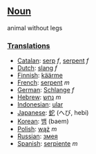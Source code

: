 ==[[Noun]]==

animal without legs

===[[Translation]]s===
*[[Catalan]]: [[serp]] ''f'', [[serpent]] ''f''
*[[Dutch]]: [[slang]] ''f''
*[[Finnish]]: [[käärme]]
*[[French]]: [[serpent]] ''m''
*[[German]]: [[Schlange]] ''f''
*[[Hebrew]]: [[נחש]] ''m''
*[[Indonesian]]: [[ular]]
*[[Japanese]]: [[蛇]] (へび, hebi)
*[[Korean]]: [[뱀]] (baem)
*[[Polish]]: [[wąż]] ''m''
*[[Russian]]: [[змея]]
*[[Spanish]]: [[serpiente]] ''m''